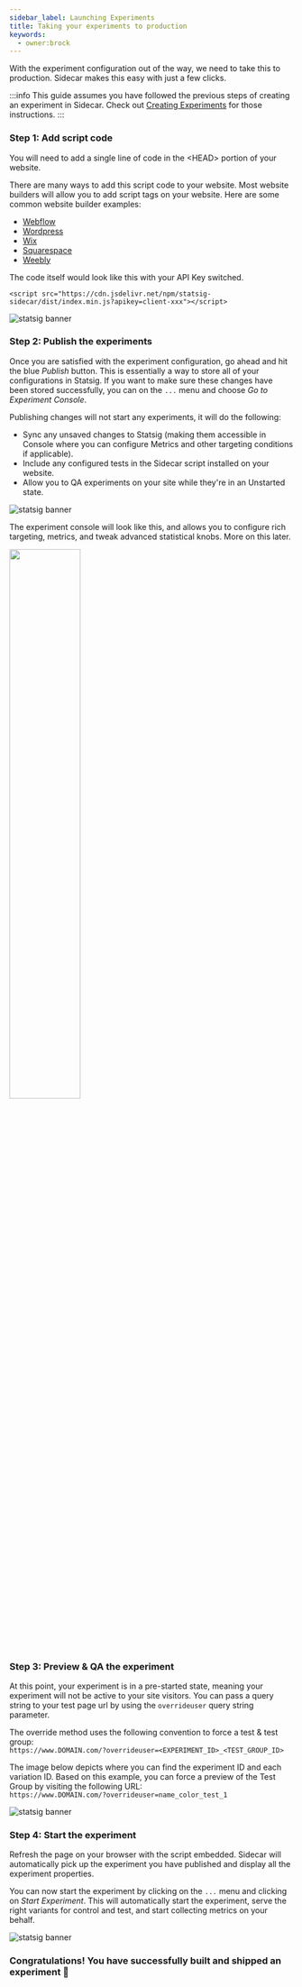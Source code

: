 ```yaml
---
sidebar_label: Launching Experiments
title: Taking your experiments to production
keywords:
  - owner:brock
---
```


With the experiment configuration out of the way, we need to take this to production.  Sidecar makes this easy with just a few clicks.

:::info
This guide assumes you have followed the previous steps of creating an experiment in Sidecar.  Check out [Creating Experiments](./creating-experiments) for those instructions.
:::

### Step 1: Add script code

You will need to add a single line of code in the &lt;HEAD&gt; portion of your website.  

There are many ways to add this script code to your website.  Most website builders will allow you to add script tags on your website.  Here are some common website builder examples:

* [Webflow](https://university.webflow.com/lesson/custom-code-in-the-head-and-body-tags?topics=site-settings)
* [Wordpress](https://wordpress.com/go/website-building/how-to-properly-add-javascript-to-wordpress-3-top-methods/)
* [Wix](https://support.wix.com/en/article/embedding-custom-code-on-your-site)
* [Squarespace](https://support.squarespace.com/hc/en-us/articles/205815928-Adding-custom-code-to-your-site)
* [Weebly](https://weeblytutorials.com/embed-javascript-weebly)

The code itself would look like this with your API Key switched.

```
<script src="https://cdn.jsdelivr.net/npm/statsig-sidecar/dist/index.min.js?apikey=client-xxx"></script>
```

![statsig banner](/img/sidecargetscript.png)


### Step 2: Publish the experiments

Once you are satisfied with the experiment configuration, go ahead and hit the blue *Publish* button. This is essentially a way to store all of your configurations in Statsig. If you want to make sure these changes have been stored successfully, you can on the `...` menu and choose *Go to Experiment Console*.

Publishing changes will not start any experiments, it will do the following:
* Sync any unsaved changes to Statsig (making them accessible in Console where you can configure Metrics and other targeting conditions if applicable).
* Include any configured tests in the Sidecar script installed on your website.
* Allow you to QA experiments on your site while they're in an Unstarted state.  

![statsig banner](/img/sidecarconsole.png)

The experiment console will look like this, and allows you to configure rich targeting, metrics, and tweak advanced statistical knobs.  More on this later.

<img src="https://github.com/statsig-io/.github/assets/74588208/22f57816-6fdd-422c-87a9-90a5c08f36a5" width="50%" />


### Step 3: Preview & QA the experiment

At this point, your experiment is in a pre-started state, meaning your experiment will not be active to your site visitors.
You can pass a query string to your test page url by using the `overrideuser` query string parameter.

The override method uses the following convention to force a test & test group:<br />
`https://www.DOMAIN.com/?overrideuser=<EXPERIMENT_ID>_<TEST_GROUP_ID>`

The image below depicts where you can find the experiment ID and each variation ID. Based on this example, you can force a preview of the Test Group by visiting the following URL:<br />
`https://www.DOMAIN.com/?overrideuser=name_color_test_1`

![statsig banner](/img/sidecarqa.png)


### Step 4: Start the experiment

Refresh the page on your browser with the script embedded.  Sidecar will automatically pick up the experiment you have published and display all the experiment properties.

You can now start the experiment by clicking on the `...` menu and clicking on *Start Experiment*.  This will automatically start the experiment, serve the right variants for control and test, and start collecting metrics on your behalf.

![statsig banner](/img/sidecarstartexp.png)


### Congratulations!  You have successfully built and shipped an experiment &#x1F389;


